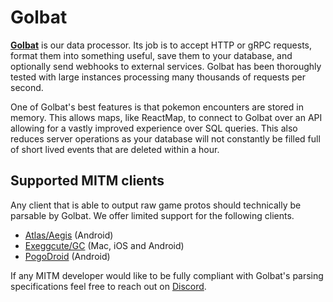 # Golbat

[**Golbat**](https://github.com/UnownHash/Golbat) is our data processor. Its job is to accept HTTP or gRPC requests, format them into something useful, save them to your database, and optionally send webhooks to external services. Golbat has been thoroughly tested with large instances processing many thousands of requests per second.

One of Golbat's best features is that pokemon encounters are stored in memory. This allows maps, like ReactMap, to connect to Golbat over an API allowing for a vastly improved experience over SQL queries. This also reduces server operations as your database will not constantly be filled full of short lived events that are deleted within a hour.

## Supported MITM clients

Any client that is able to output raw game protos should technically be parsable by Golbat. We offer limited support for the following clients.

- [Atlas/Aegis](https://pokemod.dev/mapping) (Android)
- [Exeggcute/GC](https://jorgschulze73.github.io/gc-docs/) (Mac, iOS and Android)
- [PogoDroid](https://github.com/Map-A-Droid/MAD) (Android)

If any MITM developer would like to be fully compliant with Golbat's parsing specifications feel free to reach out on [Discord](./docs/help).
